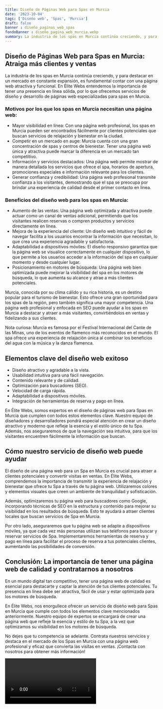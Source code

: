 ```yaml
---
title: Diseño de Páginas Web para Spas en Murcia
date: '2023-10-04'
tags: ['Diseño web', 'Spas', 'Murcia']
draft: false
banner : diseño_paginas_web_spas
fondoBanner : diseño_pagina_web_murcia.webp
summary: La industria de los spas en Murcia continúa creciendo, y para destacar en un mercado en constante expansión, es fundamental contar con una página web atractiva y funcional. En Élite Webs entendemos la importancia de tener una presencia en línea sólida, por lo que ofrecemos servicios de diseño y desarrollo de páginas web especializadas para spas en Murcia.
---
```


## Diseño de Páginas Web para Spas en Murcia: Atraiga más clientes y ventas

La industria de los spas en Murcia continúa creciendo, y para destacar en un mercado en constante expansión, es fundamental contar con una página web atractiva y funcional. En Élite Webs entendemos la importancia de tener una presencia en línea sólida, por lo que ofrecemos servicios de diseño y desarrollo de páginas web especializadas para spas en Murcia.

### Motivos por los que los spas en Murcia necesitan una página web:

- Mayor visibilidad en línea: Con una página web profesional, los spas en Murcia pueden ser encontrados fácilmente por clientes potenciales que buscan servicios de relajación y bienestar en la ciudad.
- Competir en un mercado en auge: Murcia cuenta con una gran concentración de spas y centros de bienestar. Tener una página web única y atractiva puede marcar la diferencia en un mercado tan competitivo.
- Información y servicios destacados: Una página web permite mostrar de manera detallada los servicios que ofrece el spa, horarios de apertura, promociones especiales e información relevante para los clientes.
- Generar confianza y credibilidad: Una página web profesional transmite confianza a los visitantes, demostrando que el spa se preocupa por brindar una experiencia de calidad desde el primer contacto en línea.

### Beneficios del diseño web para los spas en Murcia:

- Aumento de las ventas: Una página web optimizada y atractiva puede actuar como un canal de ventas adicional, permitiendo que los visitantes realicen reservas o compren productos y servicios directamente en línea.
- Mejora de la experiencia del cliente: Un diseño web intuitivo y fácil de navegar facilita a los usuarios encontrar la información que necesitan, lo que crea una experiencia agradable y satisfactoria.
- Adaptabilidad a dispositivos móviles: El diseño responsivo garantiza que la página web se visualice correctamente en cualquier dispositivo, lo que permite a los usuarios acceder a la información del spa en cualquier momento y desde cualquier lugar.
- Posicionamiento en motores de búsqueda: Una página web bien optimizada puede mejorar la visibilidad del spa en los motores de búsqueda, lo que aumenta su alcance y atrae a más clientes potenciales.

Murcia, conocida por su clima cálido y su rica historia, es un destino popular para el turismo de bienestar. Esto ofrece una gran oportunidad para los spas de la región, pero también significa una mayor competencia. Una página web profesional y enfocada en SEO puede ayudar a los spas en Murcia a destacar y atraer a más visitantes, convirtiéndolos en ventas y fidelizando a sus clientes.

Nota curiosa: Murcia es famosa por el Festival Internacional del Cante de las Minas, uno de los eventos de flamenco más reconocidos en el mundo. El spa ofrece una experiencia de relajación única al combinar los beneficios del agua con la música y la danza flamenca.

<GifSeo />

<Cta />

## Elementos clave del diseño web exitoso

- Diseño atractivo y agradable a la vista.
- Usabilidad intuitiva para una fácil navegación.
- Contenido relevante y de calidad.
- Optimización para buscadores (SEO).
- Velocidad de carga rápida.
- Adaptabilidad a dispositivos móviles.
- Integración de herramientas de reserva y pago en línea.

En Élite Webs, somos expertos en el diseño de páginas web para Spas en Murcia que cumplen con todos estos elementos clave. Nuestro equipo de diseñadores y desarrolladores pondrá especial atención en crear un diseño atractivo y moderno que refleje la esencia y el estilo único de tu Spa. Además, nos aseguraremos de que la navegación sea intuitiva, para que los visitantes encuentren fácilmente la información que buscan.

## Cómo nuestro servicio de diseño web puede ayudar

El diseño de una página web para un Spa en Murcia es crucial para atraer a clientes potenciales y convertir visitas en ventas. En Élite Webs, comprendemos la importancia de transmitir la experiencia de relajación y bienestar que ofrece tu Spa a través de tu página web. Utilizaremos colores y elementos visuales que creen un ambiente de tranquilidad y sofisticación.

Además, optimizaremos tu página web para buscadores como Google, incorporando técnicas de SEO en la estructura y contenido para mejorar su visibilidad en los resultados de búsqueda. Esto te ayudará a atraer clientes locales que buscan servicios de Spa en Murcia.

Por otro lado, aseguraremos que tu página web se adapte a dispositivos móviles, ya que cada vez más personas utilizan sus teléfonos para buscar y reservar servicios de Spa. Implementaremos herramientas de reserva y pago en línea para facilitar el proceso de reserva a tus potenciales clientes, aumentando las posibilidades de conversión.

## Conclusión: La importancia de tener una página web de calidad y contratarnos a nosotros

En un mundo digital tan competitivo, tener una página web de calidad es esencial para destacarte y captar la atención de tus clientes potenciales. Tu presencia en línea debe ser atractiva, fácil de usar y estar optimizada para los motores de búsqueda.

En Élite Webs, nos enorgullece ofrecer un servicio de diseño web para Spas en Murcia que cumple con todos los elementos clave mencionados anteriormente. Nuestro equipo de expertos se encargará de crear una página web que refleje la esencia y estilo de tu Spa, a la vez que optimizamos su visibilidad en los motores de búsqueda.

No dejes que tu competencia se adelante. Contrata nuestros servicios y destaca en el mercado de los Spas en Murcia con una página web profesional y eficaz que convierta las visitas en ventas. ¡Contacta con nosotros para obtener más información!

<Video />

<CtaBot job='Spas' city='Murcia'/>

<Gmaps query='Murcia+españa+maps' />